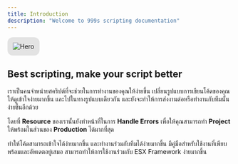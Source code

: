 ```yaml
---
title: Introduction
description: "Welcome to 999s scripting documentation"
---
```


<img
  className="block"
  src="/images/9s-hero.jpg"
  alt="Hero"
  style="background: rgba(0, 0, 0, .1); padding: 12px; border-radius: 12px;"
/>

## Best scripting, make your script better

เราเป็นคนจำหน่ายสคริปต์ที่จะช่วยในการทำงานของคุณให้ง่ายขึ้น เปลี่ยนรูปแบบการเขียนโค้ดของคุณให้ดูเข้าใจง่ายมากขึ้น และไปในทางรูปแบบเดียวกัน และยังจะทำให้การส่งงานต่อหรือทำงานกับทีมนั้นง่ายขึ้นอีกด้วย

โดยที่ **Resource** ของเรานั้นยังทำหน้าที่ในการ **Handle Errors** เพื่อให้คุณสามารถทำ **Project** ให้พร้อมในส่วนของ **Production** ได้มากที่สุด

<CardGroup cols={2}>
  <Card
    title="Modern Coding"
    icon="palette"
  >
    ทำให้โค้ดสามารถเข้าใจได้ง่ายมากขึ้น และทำงานร่วมกับทีมได้ง่ายมากขึ้น
  </Card>
  <Card
    title="Reference APIs"
    icon="code"
  >
    มีคู่มือสำหรับใช้งานที่เพียบพร้อมและอัพเดตอยู่เสมอ
  </Card>
  <Card
    title="Support Popular Framework"
    icon="stars"
  >
    สามารถทำให้การใช้งานร่วมกับ ESX Framework ง่ายมากขึ้น
  </Card>
</CardGroup>
